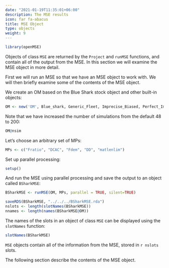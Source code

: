 ```yaml
---
date: "2021-01-19T11:35:01+06:00"
description: The MSE results
icon: far fa-abacus
title: MSE Object
type: objects
weight: 9 
---
```


```r
library(openMSE)
```

Objects of class `MSE` are returned by the `Project` and `runMSE` functions, and contain all of the output from the MSE. In this section we will examine the MSE object in more detail.

First we will run an MSE so that we have an MSE object to work with. We will then briefly examine some of the contents of the MSE object. 

We create an OM based on the Blue Shark stock object and other built-in objects:

```r
OM <- new('OM', Blue_shark, Generic_Fleet, Imprecise_Biased, Perfect_Imp, nsim=200)
```

Note that we have increased the number of simulations from the default 48 to 200:
```r
OM@nsim
```

Let's choose an arbitrary set of MPs:
```r
MPs <- c("Fratio", "DCAC", "Fdem", "DD", "matlenlim") 
```

Set up parallel processing:
```r
setup()
```

And run the MSE using parallel processing and save the output to an object called `BSharkMSE`:
```r
BSharkMSE <- runMSE(OM, MPs, parallel = TRUE, silent=TRUE)
```

```r
saveRDS(BSharkMSE, "../../../BSharkMSE.rda")
nslots <- length(slotNames(BSharkMSE))
nnames <- length(names(BSharkMSE@OM))
```
The names of the slots in an object of class `MSE` can be displayed using the `slotNames` function:
```r
slotNames(BSharkMSE)
```
`MSE` objects contain all of the information from the MSE, stored in `r nslots` slots.

The following section describe the contents of the MSE object.

